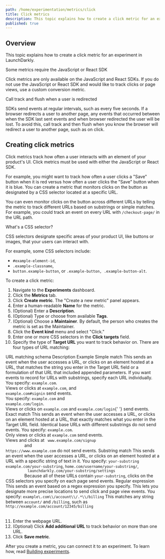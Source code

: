 ```yaml
---
path: /home/experimentation/metrics/click
title: Click metrics
description: This topic explains how to create a click metric for an experiment in LaunchDarkly.
published: true
---
```


## Overview

This topic explains how to create a click metric for an experiment in LaunchDarkly.

<Callout intent="info">
<CalloutTitle>Some metrics require the JavaScript or React SDK</CalloutTitle>
<CalloutDescription>

Click metrics are only available on the JavaScript and React SDKs. If you do not use the JavaScript or React SDK and would like to track clicks or page views, use a custom conversion metric.

</CalloutDescription>
</Callout>

<Callout intent="warning">
<CalloutTitle>Call track and flush when a user is redirected</CalloutTitle>
<CalloutDescription>

SDKs send events at regular intervals, such as every five seconds. If a browser redirects a user to another page, any events that occurred between when the SDK last sent events and when browser redirected the user will be lost. To avoid this, call track and then flush when you know the browser will redirect a user to another page, such as on click.

</CalloutDescription>
</Callout>

## Creating click metrics

Click metrics track how often a user interacts with an element of your product's UI. Click metrics must be used with either the JavaScript or React SDK.

For example, you might want to track how often a user clicks a "Save" button when it is red versus how often a user clicks the "Save" button when it is blue. You can create a metric that monitors clicks on the button as designated by a CSS selector located at a specific URL.

You can even monitor clicks on the button across different URLs by telling the metric to track different URLs based on substrings or simple matches. For example, you could track an event on every URL with <code>/checkout-page/</code> in the URL path.

<Callout intent="info">
<CalloutTitle>What's a CSS selector?</CalloutTitle>
<CalloutDescription>

CSS selectors designate specific areas of your product UI, like buttons or images, that your users can interact with.

For example, some CSS selectors include:

* `#example-element-id`,
* `.example-classname`,
* `button.example-button`, or `.example-button, .example-button-alt`.

</CalloutDescription>
</Callout>

To create a click metric:

1. Navigate to the **Experiments** dashboard.
2. Click the **Metrics** tab.
3. Click **Create metric**. The "Create a new metric" panel appears.
4. Enter a human-readable **Name** for the metric.
5. (Optional) Enter a **Description**.
6. (Optional) Type or choose from available **Tags**.
7. (Optional) Choose a **Maintainer**. By default, the person who creates the metric is set as the Maintainer.
8. Click the **Event kind** menu and select "Click."
9. Enter one or more CSS selectors in the **Click targets** field.
10. Specify the type of **Target URL** you want to track behavior on. There are four types of URL matching:

<Table>
  <TableHeader>
    <TableHeadCell>URL matching schema</TableHeadCell>
    <TableHeadCell>Description</TableHeadCell>
    <TableHeadCell>Example</TableHeadCell>
  </TableHeader>
  <TableBody>
    <TableRow>
      <TableCell>Simple match</TableCell>
      <TableCell>
        This sends an event when the user accesses a URL, or clicks on an element hosted at a URL, that matches the string you enter in the Target URL field or a formulation of that URL that included appended parameters. If you want events to record for URLs with substrings, specify each URL individually.
      </TableCell>
      <TableCell>You specify: <code>example.com</code>.<br />  Views or clicks at <code>example.com</code>, and <br />
        <code>example.com#signin</code> send events.<br /> You specify: <code>example.com</code> and <br />
        <code>example.com/login</code>.<br /> Views or clicks on <code>example.com</code> and <code>example.com/login</code>{' '}
        send events.
      </TableCell>
    </TableRow>
    <TableRow>
      <TableCell>Exact match</TableCell>
      <TableCell>
        This sends an event when the user accesses a URL, or clicks on an element hosted at a URL, that exactly matches what you enter in the Target URL field. Identical base URLs with different substrings do not send events.
      </TableCell>
      <TableCell>
        You specify: <code>example.com</code>.<br /> Only views or clicks at <code>example.com</code> send events.<br /> Views and clicks at <code> www.example.com/signup
        </code> and <br /><code>https://www.example.com</code> do not send events.
      </TableCell>
    </TableRow>
    <TableRow>
      <TableCell>Substring match</TableCell>
      <TableCell>
        This sends an event when the user accesses a URL, or clicks on an element hosted at a URL with a specific string of text in it.
      </TableCell>
      <TableCell>
        You specify: <code>your-substring</code>
        <code>example.com/your-substring</code>, <code>home.com/username/your-substring/</code>, <code>
          launchdarkly.com/your-substring/settings
        </code> Because all of these URLs contain <code>your-substring</code>, clicks on the CSS selectors you specify on each page send events.
      </TableCell>
    </TableRow>
    <TableRow>
      <TableCell>Regular expression</TableCell>
      <TableCell>
        This sends an event based on a regex expression you specify. This lets you designate more precise locations to send click and page view events.
      </TableCell>
      <TableCell>
        You specify: <code>example\.com\\/account\\/.*\\/billing</code> This matches any string between <code>account/</code> and <code>/billing</code>, such as <code>http://example.com/account/12345/billing</code>
      </TableCell>
    </TableRow>
  </TableBody>
</Table>

11. Enter the webpage URL.
11. (Optional) Click **Add additional URL** to track behavior on more than one URL.
12. Click **Save metric**.

After you create a metric, you can connect it to an experiment. To learn how, read [Building experiments](/home/experimentation/create#building-experiments).
